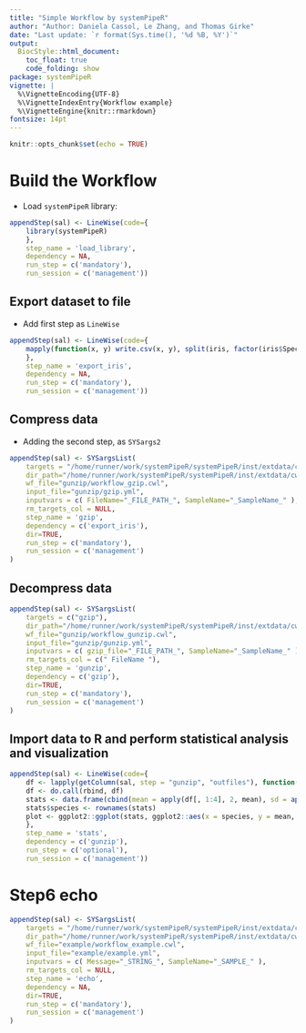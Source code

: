 ```yaml
---
title: "Simple Workflow by systemPipeR" 
author: "Author: Daniela Cassol, Le Zhang, and Thomas Girke"
date: "Last update: `r format(Sys.time(), '%d %B, %Y')`" 
output:
  BiocStyle::html_document:
    toc_float: true
    code_folding: show
package: systemPipeR
vignette: |
  %\VignetteEncoding{UTF-8}
  %\VignetteIndexEntry{Workflow example}
  %\VignetteEngine{knitr::rmarkdown}
fontsize: 14pt
---
```


```r
knitr::opts_chunk$set(echo = TRUE)
```

# Build the Workflow 

- Load `systemPipeR` library:

```r
appendStep(sal) <- LineWise(code={
    library(systemPipeR)
    },
    step_name = 'load_library',
    dependency = NA,
    run_step = c('mandatory'),
    run_session = c('management'))
```



## Export dataset to file

- Add first step as `LineWise`

```r
appendStep(sal) <- LineWise(code={
    mapply(function(x, y) write.csv(x, y), split(iris, factor(iris$Species)), file.path("results", paste0(names(split(iris, factor(iris$Species))), ".csv")))
    },
    step_name = 'export_iris',
    dependency = NA,
    run_step = c('mandatory'),
    run_session = c('management'))
```



## Compress data

- Adding the second step, as `SYSargs2` 

```r
appendStep(sal) <- SYSargsList(
    targets = "/home/runner/work/systemPipeR/systemPipeR/inst/extdata/cwl/gunzip/targets_gunzip.txt",
    dir_path="/home/runner/work/systemPipeR/systemPipeR/inst/extdata/cwl",
    wf_file="gunzip/workflow_gzip.cwl",
    input_file="gunzip/gzip.yml",
    inputvars = c( FileName="_FILE_PATH_", SampleName="_SampleName_" ),
    rm_targets_col = NULL,
    step_name = 'gzip',
    dependency = c('export_iris'),
    dir=TRUE,
    run_step = c('mandatory'),
    run_session = c('management')
)
```



## Decompress data

```r
appendStep(sal) <- SYSargsList(
    targets = c("gzip"),
    dir_path="/home/runner/work/systemPipeR/systemPipeR/inst/extdata/cwl",
    wf_file="gunzip/workflow_gunzip.cwl",
    input_file="gunzip/gunzip.yml",
    inputvars = c( gzip_file="_FILE_PATH_", SampleName="_SampleName_" ),
    rm_targets_col = c(" FileName "),
    step_name = 'gunzip',
    dependency = c('gzip'),
    dir=TRUE,
    run_step = c('mandatory'),
    run_session = c('management')
)
```



## Import data to R and perform statistical analysis and visualization 

```r
appendStep(sal) <- LineWise(code={
    df <- lapply(getColumn(sal, step = "gunzip", "outfiles"), function(x) read.delim(x, sep = ",")[-1])
    df <- do.call(rbind, df)
    stats <- data.frame(cbind(mean = apply(df[, 1:4], 2, mean), sd = apply(df[, 1:4], 2, sd)))
    stats$species <- rownames(stats)
    plot <- ggplot2::ggplot(stats, ggplot2::aes(x = species, y = mean, fill = species)) + ggplot2::geom_bar(stat = "identity", color = "black", position = ggplot2::position_dodge()) + ggplot2::geom_errorbar(ggplot2::aes(ymin = mean - sd, ymax = mean + sd), width = 0.2, position = ggplot2::position_dodge(0.9))
    },
    step_name = 'stats',
    dependency = c('gunzip'),
    run_step = c('optional'),
    run_session = c('management'))
```


# Step6 echo
```r
appendStep(sal) <- SYSargsList(
    targets = "/home/runner/work/systemPipeR/systemPipeR/inst/extdata/cwl/example/targets_example.txt",
    dir_path="/home/runner/work/systemPipeR/systemPipeR/inst/extdata/cwl",
    wf_file="example/workflow_example.cwl",
    input_file="example/example.yml",
    inputvars = c( Message="_STRING_", SampleName="_SAMPLE_" ),
    rm_targets_col = NULL,
    step_name = 'echo',
    dependency = NA,
    dir=TRUE,
    run_step = c('mandatory'),
    run_session = c('management')
)
```


